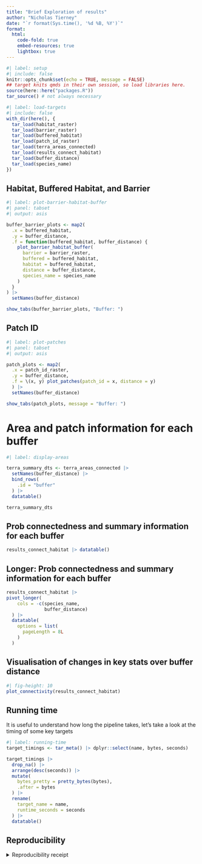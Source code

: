 ```yaml
---
title: "Brief Exploration of results"
author: "Nicholas Tierney"
date: "`r format(Sys.time(), '%d %B, %Y')`"
format: 
  html:
    code-fold: true
    embed-resources: true
    lightbox: true
---
```


```r
#| label: setup
#| include: false
knitr::opts_chunk$set(echo = TRUE, message = FALSE)
## target knits qmds in their own session, so load libraries here.
source(here::here("packages.R"))
tar_source() # not always necessary
```

```r
#| label: load-targets
#| include: false
with_dir(here(), {
  tar_load(habitat_raster)
  tar_load(barrier_raster)
  tar_load(buffered_habitat)
  tar_load(patch_id_raster)
  tar_load(terra_areas_connected)
  tar_load(results_connect_habitat)
  tar_load(buffer_distance)
  tar_load(species_name)
})
```

## Habitat, Buffered Habitat, and Barrier

```r
#| label: plot-barrier-habitat-buffer
#| panel: tabset
#| output: asis

buffer_barrier_plots <- map2(
  .x = buffered_habitat,
  .y = buffer_distance,
  .f = function(buffered_habitat, buffer_distance) {
    plot_barrier_habitat_buffer(
      barrier = barrier_raster,
      buffered = buffered_habitat,
      habitat = buffered_habitat,
      distance = buffer_distance,
      species_name = species_name
    ) 
  }
) |> 
  setNames(buffer_distance)

show_tabs(buffer_barrier_plots, "Buffer: ")
```


## Patch ID

```r
#| label: plot-patches
#| panel: tabset
#| output: asis

patch_plots <- map2(
  .x = patch_id_raster,
  .y = buffer_distance,
  .f = \(x, y) plot_patches(patch_id = x, distance = y)
  ) |> 
  setNames(buffer_distance)

show_tabs(patch_plots, message = "Buffer: ")
```

# Area and patch information for each buffer

```r
#| label: display-areas

terra_summary_dts <- terra_areas_connected |> 
  setNames(buffer_distance) |> 
  bind_rows(
    .id = "buffer"
  ) |> 
  datatable()

terra_summary_dts
```

## Prob connectedness and summary information for each buffer

```r
results_connect_habitat |> datatable()
```

## Longer: Prob connectedness and summary information for each buffer

```r
results_connect_habitat |> 
pivot_longer(
    cols = -c(species_name,
              buffer_distance)
  ) |> 
  datatable(
    options = list(
      pageLength = 8L
    )
  )
```

## Visualisation of changes in key stats over buffer distance

```r
#| fig-height: 10
plot_connectivity(results_connect_habitat)
```


## Running time

It is useful to understand how long the pipeline takes, let's take a look at the timing of some key targets

```r
#| label: running-time
target_timings <- tar_meta() |> dplyr::select(name, bytes, seconds)

target_timings |>
  drop_na() |>
  arrange(desc(seconds)) |>
  mutate(
    bytes_pretty = pretty_bytes(bytes),
    .after = bytes
  ) |>
  rename(
    target_name = name,
    runtime_seconds = seconds
  ) |>
  datatable()
```


## Reproducibility

<details><summary>Reproducibility receipt</summary>

```r
## datetime
Sys.time()

## repository
if (requireNamespace("git2r", quietly = TRUE)) {
  git2r::repository()
} else {
  c(
    system2("git", args = c("log", "--name-status", "-1"), stdout = TRUE),
    system2("git", args = c("remote", "-v"), stdout = TRUE)
  )
}

## session info
sessionInfo()
```

</details>
